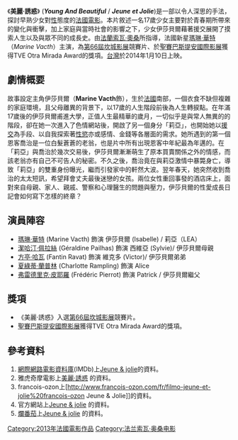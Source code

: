 {{About|2013年法國電影|同譯為「美麗誘惑」的美國電影|美麗誘惑}}
{{noteTA
|1=zh-tw:美麗·誘惑;zh-hk:我要…17歲}}
{{Infobox film
| name = 美麗·誘惑
| original_name  = Jeune et Jolie
| image          =
| caption        = 戲院海報
| director       = [[法蘭索瓦·奧桑|法蘭索瓦·奧桑]]
| producer       = [[Éric_Altmayer|Éric Altmayer]] <br>[[Nicolas_Altmayer|Nicolas Altmayer]]
| writer         = 法蘭索瓦·奧桑
| starring       = {{Plain list | 
* [[瑪琳·華特|瑪琳·華特]] 
* [[夏綠蒂·蘭普林|夏綠蒂·蘭普林]]
* [[Johan_Leysen|Johan Leysen]] 
* [[Géraldine_Pailhas|Géraldine Pailhas]] 
* [[Frédéric_Pierrot|Frédéric Pierrot]]
}}
| music          = Philippe Rombi
| cinematography = Pascal Marti
| editing        = Laure Gardette
| distributor    = [[Wild_Bunch_(film_company)|Wild Bunch Films]]<br>[[StudioCanal|StudioCanal Arthaus]]<br>[[狮门影视公司|狮门影视公司]]
| released       = {{Film date|2013|05|16|[[第66屆坎城影展|康城]]|2013|08|21|法國|df=yes}}
| runtime        = 93分鐘
| country        = 法國
| language       = 法語
| budget         = 
}}
《'''美麗·誘惑'''》 ('''''Young And Beautiful''''' / '''''Jeune et Jolie''''')是一部以令人深思的手法，探討早熟少女對[[性愛|性]]態度的[[法國電影|法國電影]]。本片敘述一名17歲少女主要對於青春期所帶來的變化與衝擊，加上家庭與當時社會的影響之下，少女伊莎貝爾藉著援交展開了摸索人生以及與眾不同的成長史。由[[法蘭索瓦·奧桑|法蘭索瓦·奧桑]]所指導，法國新星[[瑪琳·華特|瑪琳·華特]]（''Marine Vacth''）主演，為[[第66屆坎城影展|第66屆坎城影展]]競賽片、於[[聖賽巴斯提安國際影展|聖賽巴斯提安國際影展]]獲得TVE Otra Mirada Award的獎項。[[台灣|台灣]]於2014年1月10日上映。

== 劇情概要 ==
故事設定主角伊莎貝爾（'''Marine Vacth'''飾），生於[[法國|法國]]南部，一個衣食不缺但複雜的家庭環境，且父母離異的背景下，以17歲的人生階段前後為人生轉捩點。在年滿17歲後的伊莎貝爾甫進大學，正值人生最精華的歲月，一切似乎是與常人無異的的階段，卻在她一次進入了色情網站後，開啟了另一個身分「莉亞」，也開始她以[[援交|援交]]為手段、以自我探索著[[性慾|性慾]]亦或感情、金錢等各層面的需求。她所遇到的第一個恩客喬治是一位白髮蒼蒼的老翁，也是片中所有出現恩客中年紀最為年邁的。在「莉亞」與喬治於幾次交易後，伊莎貝爾漸漸萌生了原本買賣關係之外的情感，而該老翁亦有自己不可告人的秘密。不久之後，喬治竟在與莉亞激情中暴斃身亡，導致「莉亞」的雙重身份曝光，繼而引發家中的軒然大波。翌年春天，她突然收到喬治的太太短訊，希望拜會丈夫最後迷戀的女孩。兩位女性重回事發的酒店床上，面對來自母親、家人、親戚、警察和心理醫生的問題與壓力，伊莎貝爾的性愛成長日記會如何寫下怎樣的終章？

== 演員陣容 ==
* [[瑪琳·華特|瑪琳·華特]] (Marine Vacth) 飾演 伊莎貝爾 (Isabelle) / 莉亞（LEA）
* [[潔哈汀·佩拉絲|潔哈汀·佩拉絲]] (Géraldine Pailhas) 飾演 西維亞 (Sylvie)/ 伊莎貝爾母親 
* [[方亭·哈瓦|方亭·哈瓦]] (Fantin Ravat) 飾演 維克多 (Victor)/ 伊莎貝爾弟弟 
* [[夏綠蒂·蘭普林|夏綠蒂·蘭普林]] (Charlotte Rampling) 飾演 Alice
* [[弗雷德里克·皮耶羅|弗雷德里克·皮耶羅]] (Frédéric Pierrot) 飾演 Patrick / 伊莎貝爾繼父

== 獎項 ==
* 《美麗·誘惑》入選[[第66屆坎城影展|第66屆坎城影展]]競賽片。
* [[聖賽巴斯提安國際影展|聖賽巴斯提安國際影展]]獲得TVE Otra Mirada Award的獎項。

== 參考資料 ==
{{reflist}}
# [[網際網路電影資料庫|網際網路電影資料庫]](IMDb)上[http://www.imdb.com/title/tt2752200/?ref_=ttawd_awd_tt Jeune & jolie]的資料。
# 雅虎奇摩電影上[https://tw.movies.yahoo.com/movieinfo_main.html/id=5029 美麗·誘惑] {{Wayback|url=https://tw.movies.yahoo.com/movieinfo_main.html/id=5029 |date=20140119054820 }}的資料。
# francois-ozon上[http://www.francois-ozon.com/fr/filmo-jeune-et-jolie%20francois-ozon{{Dead link|date=2019年5月 |bot=InternetArchiveBot |fix-attempted=yes }} Jeune & Jolie]]的資料。
#官方網站上[http://ifilm.pixnet.net/blog/category/1579479%20 Jeune & jolie] {{Wayback|url=http://ifilm.pixnet.net/blog/category/1579479%20 |date=20191112140302 }}的資料。
# [[爛番茄|爛番茄]]上[http://www.rottentomatoes.com/m/young_and_beautiful_2013/ Jeune & jolie] {{Wayback|url=http://www.rottentomatoes.com/m/young_and_beautiful_2013/ |date=20140412123648 }}的資料。

[[Category:2013年法國電影作品|Category:2013年法國電影作品]]
[[Category:法兰索瓦·奥桑电影|Category:法兰索瓦·奥桑电影]]